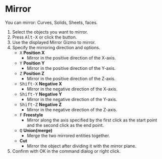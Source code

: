 

# Mirror

<Reference shortcut="Alt-X" command="Mirror" button="Left of Command Bar" />

You can mirror: Curves, Solids, Sheets, faces.

1. Select the objects you want to mirror.
2. Press <kbd>Alt-X</kbd> or click the button.
3. Use the displayed Mirror Gizmo to mirror.
4. Specify the mirroring direction and options.
   - <kbd>X</kbd> **Position X**
      - Mirror in the positive direction of the X-axis.
   - <kbd>Y</kbd> **Position Y**
      - Mirror in the positive direction of the Y-axis.
   - <kbd>Z</kbd> **Position Z**
      - Mirror in the positive direction of the Z-axis.
   - <kbd>Shift-X</kbd> **Negative X**
      - Mirror in the negative direction of the X-axis.
   - <kbd>Shift-Y</kbd> **Negative Y**
      - Mirror in the negative direction of the Y-axis.
   - <kbd>Shift-Z</kbd> **Negative Z**
      - Mirror in the negative direction of the Z-axis.
   - <kbd>F</kbd> **Freestyle**
      - Mirror along the axis specified by the first click as the start point and the second click as the end point.
   - <kbd>Q</kbd> **Union(merge)**
      - Merge the two mirrored entities together.
   - <kbd></kbd> **Cut**
      - Mirror the object after dividing it with the mirror plane.
5. Confirm with OK in the command dialog or right click.